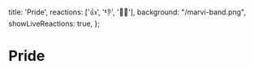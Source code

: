   title: 'Pride',
  reactions: ['👍', '👎', '🤷‍♂️'],
  background: "/marvi-band.png",
  showLiveReactions: true,
};

# Pride
